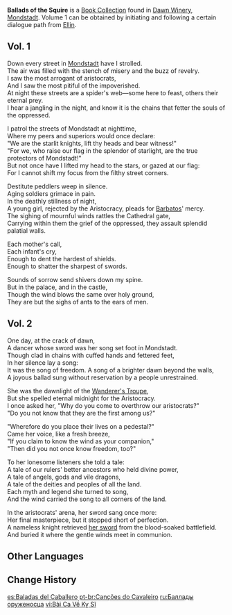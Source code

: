 {{Book Collection Infobox
|image     = Book Ballads of the Squire.png
|rarity    = 3
|volumes   = 2
|vol1      = Inside the [[Dawn Winery]]<br />From [[Ellin]] in the [[City of Mondstadt]]
|vol2      = Inside the Dawn Winery
}}
'''Ballads of the Squire''' is a [[Book Collection]] found in [[Dawn Winery]], [[Mondstadt]]. Volume 1 can be obtained by initiating and following a certain dialogue path from [[Ellin]].

==Vol. 1==
{{Description|Ballads that have been passed down since the [[Mondstadt Aristocracy|aristocratic period]] and are said to come from [[Ragnvindr]] the Dawn Knight himself. They tell of Ragnvindr's days as a knight's squire.}}

Down every street in [[Mondstadt]] have I strolled.<br />
The air was filled with the stench of misery and the buzz of revelry.<br />
I saw the most arrogant of aristocrats,<br />
And I saw the most pitiful of the impoverished.<br />
At night these streets are a spider's web&mdash;some here to feast, others their eternal prey.<br />
I hear a jangling in the night, and know it is the chains that fetter the souls of the oppressed.

I patrol the streets of Mondstadt at nighttime,<br />
Where my peers and superiors would once declare:<br />
"We are the starlit knights, lift thy heads and bear witness!"<br />
"For we, who raise our flag in the splendor of starlight, are the true protectors of Mondstadt!"<br />
But not once have I lifted my head to the stars, or gazed at our flag:<br />
For I cannot shift my focus from the filthy street corners.

Destitute peddlers weep in silence.<br />
Aging soldiers grimace in pain.<br />
In the deathly stillness of night,<br />
A young girl, rejected by the Aristocracy, pleads for [[Barbatos]]' mercy.<br />
The sighing of mournful winds rattles the Cathedral gate,<br />
Carrying within them the grief of the oppressed, they assault splendid palatial walls.

Each mother's call,<br />
Each infant's cry,<br />
Enough to dent the hardest of shields.<br />
Enough to shatter the sharpest of swords.

Sounds of sorrow send shivers down my spine.<br />
But in the palace, and in the castle,<br />
Though the wind blows the same over holy ground,<br />
They are but the sighs of ants to the ears of men.

==Vol. 2==
{{Description|Ballads that have been passed down since the aristocratic period and are said to have come from Ragnvindr the Dawn Knight himself. They tell of Ragnvindr's friendship with a [[Dawnlight Swordswoman|sword-dancer]].}}

One day, at the crack of dawn,<br />
A dancer whose sword was her song set foot in Mondstadt.<br />
Though clad in chains with cuffed hands and fettered feet,<br />
In her silence lay a song:<br />
It was the song of freedom. A song of a brighter dawn beyond the walls,<br />
A joyous ballad sung without reservation by a people unrestrained.

She was the dawnlight of the [[Wanderer's Troupe (Faction)|Wanderer's Troupe]],<br />
But she spelled eternal midnight for the Aristocracy.<br />
I once asked her, "Why do you come to overthrow our aristocrats?"<br />
"Do you not know that they are the first among us?"

"Wherefore do you place their lives on a pedestal?"<br />
Came her voice, like a fresh breeze,<br />
"If you claim to know the wind as your companion,"<br />
"Then did you not once know freedom, too?"

To her lonesome listeners she told a tale:<br />
A tale of our rulers' better ancestors who held divine power,<br />
A tale of angels, gods and vile dragons,<br />
A tale of the deities and peoples of all the land.<br />
Each myth and legend she turned to song,<br />
And the wind carried the song to all corners of the land.

In the aristocrats' arena, her sword sang once more:<br />
Her final masterpiece, but it stopped short of perfection.<br />
A nameless knight retrieved [[The Flute|her sword]] from the blood-soaked battlefield.<br />
And buried it where the gentle winds meet in communion.

==Other Languages==
{{Other Languages
|en      = Ballads of the Squire
|zhs     = 侍从骑士之歌
|zhs_rm  = Shìcóng Qíshì zhī Gē
|zht     = 侍從騎士之歌
|zht_rm  = Shìcóng Qíshì zhī Gē
|zh_tl   = Song of the Attendant Knight
|ja      = 侍従騎士の歌
|ja_rm   = Jijuu Kishi no Uta
|ja_tl   = Song of the Chamberlain Knight
|ko      = 시종 기사의 노래
|ko_rm   = Sijong Gisa-ui Norae
|ko_tl   = Song of Chamberlain Knight
|es      = Baladas del Caballero
|es_tl   = Ballads of the Knight
|fr      = Ballade de l'écuyer
|fr_tl   = Ballad of the Squire
|ru      = Баллады оруженосца
|ru_tl   = 
|th      = บทเพลงของอัศวิน
|th_rm   = Bot phleng khong atsawin
|th_tl   = Song of a Knight
|vi      = Bài Ca Về Kỵ Sĩ
|vi_tl   = 
|de      = Diener der Ritterschaft
|de_tl   = Attendant of Knighthood
|id      = Syair Prajurit
|id_tl   = Soldier's Verse
|pt      = Canções da Comitiva dos Cavaleiros
|pt_tl   = 
}}

==Change History==
{{Change History|1.0}}

[[es:Baladas del Caballero]]
[[pt-br:Canções do Cavaleiro]]
[[ru:Баллады оруженосца]]
[[vi:Bài Ca Về Kỵ Sĩ]]